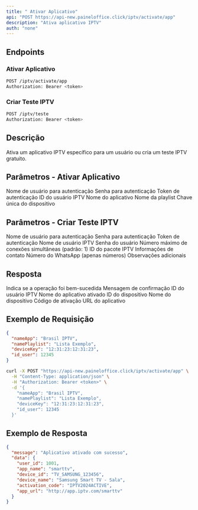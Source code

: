 ```yaml
---
title: " Ativar Aplicativo"
api: "POST https://api-new.paineloffice.click/iptv/activate/app"
description: "Ativa aplicativo IPTV"
auth: "none"
---
```


## Endpoints

### Ativar Aplicativo

<CodeGroup>

```bash Requisição
POST /iptv/activate/app
Authorization: Bearer <token>
```

</CodeGroup>

### Criar Teste IPTV

<CodeGroup>

```bash Requisição
POST /iptv/teste
Authorization: Bearer <token>
```

</CodeGroup>

## Descrição

Ativa um aplicativo IPTV específico para um usuário ou cria um teste IPTV gratuito.

## Parâmetros - Ativar Aplicativo

<ParamField query="username" type="string" required>
  Nome de usuário para autenticação
</ParamField>

<ParamField query="password" type="string" required>
  Senha para autenticação
</ParamField>

<ParamField query="token" type="string" required>
  Token de autenticação
</ParamField>

<ParamField body="id_user" type="integer" required>
  ID do usuário IPTV
</ParamField>

<ParamField body="nameApp" type="string" required>
  Nome do aplicativo
</ParamField>

<ParamField body="namePlaylist" type="string" required>
  Nome da playlist
</ParamField>

<ParamField body="deviceKey" type="string" required>
  Chave única do dispositivo
</ParamField>

## Parâmetros - Criar Teste IPTV

<ParamField query="username" type="string" required>
  Nome de usuário para autenticação
</ParamField>

<ParamField query="password" type="string" required>
  Senha para autenticação
</ParamField>

<ParamField query="token" type="string" required>
  Token de autenticação
</ParamField>

<ParamField body="userline" type="string" required>
  Nome de usuário IPTV
</ParamField>

<ParamField body="passline" type="string" required>
  Senha do usuário
</ParamField>

<ParamField body="screen" type="integer">
  Número máximo de conexões simultâneas (padrão: 1)
</ParamField>

<ParamField body="packageId" type="string" required>
  ID do pacote IPTV
</ParamField>

<ParamField body="contact" type="string" required>
  Informações de contato
</ParamField>

<ParamField body="whatsapp" type="number">
  Número do WhatsApp (apenas números)
</ParamField>

<ParamField body="notes" type="string">
  Observações adicionais
</ParamField>

## Resposta

<ResponseField name="success" type="boolean">
  Indica se a operação foi bem-sucedida
</ResponseField>

<ResponseField name="message" type="string">
  Mensagem de confirmação
</ResponseField>

<ResponseField name="data" type="object">
  <Expandable title="properties">
    <ResponseField name="user_id" type="integer">
      ID do usuário IPTV
    </ResponseField>
    <ResponseField name="app_name" type="string">
      Nome do aplicativo ativado
    </ResponseField>
    <ResponseField name="device_id" type="string">
      ID do dispositivo
    </ResponseField>
    <ResponseField name="device_name" type="string">
      Nome do dispositivo
    </ResponseField>
    <ResponseField name="activation_code" type="string">
      Código de ativação
    </ResponseField>
    <ResponseField name="app_url" type="string">
      URL do aplicativo
    </ResponseField>
  </Expandable>
</ResponseField>

## Exemplo de Requisição

<CodeGroup>

```json TryIt
{
  "nameApp": "Brasil IPTV",
  "namePlaylist": "Lista Exemplo",
  "deviceKey": "12:31:23:12:31:23",
  "id_user": 12345
}
```

```bash cURL
curl -X POST "https://api-new.paineloffice.click/iptv/activate/app" \
  -H "Content-Type: application/json" \
  -H "Authorization: Bearer <token>" \
  -d '{
    "nameApp": "Brasil IPTV",
    "namePlaylist": "Lista Exemplo",
    "deviceKey": "12:31:23:12:31:23",
    "id_user": 12345
  }'
```

</CodeGroup>

## Exemplo de Resposta

```json
{
  "message": "Aplicativo ativado com sucesso",
  "data": {
    "user_id": 1001,
    "app_name": "smarttv",
    "device_id": "TV_SAMSUNG_123456",
    "device_name": "Samsung Smart TV - Sala",
    "activation_code": "IPTV2024ACTIVE",
    "app_url": "http://app.iptv.com/smarttv"
  }
}
```
